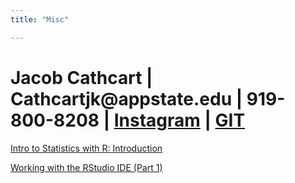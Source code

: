 ```yaml
---
title: "Misc"

---
```




# Jacob Cathcart | Cathcartjk@appstate.edu | 919-800-8208 | [Instagram](http://www.instagram.com/jcathcart13/) | [GIT](https://github.com/jcathcart6)

[Intro to Statistics with R: Introduction](http://www.datacamp.com/courses/intro-to-statistics-with-r-introduction)


[Working with the RStudio IDE (Part 1)](http://www.datacamp.com/courses/working-with-the-rstudio-ide-part-1)

